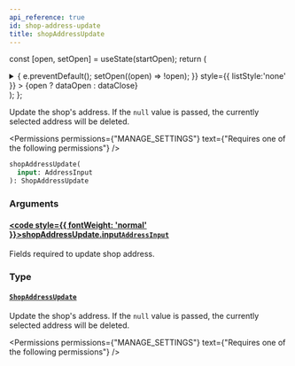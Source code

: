 ```yaml
---
api_reference: true
id: shop-address-update
title: shopAddressUpdate
---
```






const [open, setOpen] = useState(startOpen);
return (
<details {...(open ? { open: true } : {})} className="details" style={{ border:'none', boxShadow:'none', background:'var(--ifm-background-color)' }}>
<summary
onClick={(e) => {
e.preventDefault();
setOpen((open) => !open);
}}
style={{ listStyle:'none' }} >
{open ? dataOpen : dataClose}
</summary>
{open && children}
</details>
);
};

Update the shop's address. If the `null` value is passed, the currently selected address will be deleted.


<Permissions permissions={"MANAGE_SETTINGS"} text={"Requires one of the following permissions"} />


```graphql
shopAddressUpdate(
  input: AddressInput
): ShopAddressUpdate
```

### Arguments

#### [<code style={{ fontWeight: 'normal' }}>shopAddressUpdate.<b>input</b></code>](#)<Bullet />[`AddressInput`](../../../api-reference/miscellaneous/inputs/address-input.mdx) <Badge class="badge badge--secondary" text="input"/> <Badge class="badge badge--secondary" text="miscellaneous"/>

Fields required to update shop address.

### Type

#### [`ShopAddressUpdate`](../../../api-reference/shop/objects/shop-address-update.mdx) <Badge class="badge badge--secondary" text="object"/> <Badge class="badge badge--secondary" text="shop"/>

Update the shop's address. If the `null` value is passed, the currently selected address will be deleted.


<Permissions permissions={"MANAGE_SETTINGS"} text={"Requires one of the following permissions"} />



